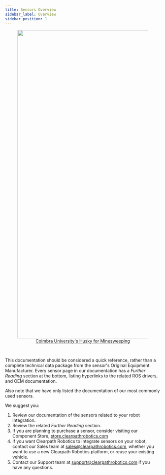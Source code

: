 ```yaml
---
title: Sensors Overview
sidebar_label: Overview
sidebar_position: 1
---
```


<center>
  <figure>
    <a href="https://clearpathrobotics.com/coimbra-autonomous-demining-husky/">
      <img
        src="/img/about_images/about_3.jpg"
        width="1000"
      />
      <figcaption>Coimbra University's Husky for Minesweeping</figcaption>
    </a>
  </figure>
</center>

<br />

This documentation should be considered a quick reference, rather than a complete technical data package from the sensor's Original Equipment Manufacturer.
Every sensor page in our documentation has a _Further Reading_ section at the bottom, listing hyperlinks to the related ROS drivers, and OEM documentation.

Also note that we have only listed the documentation of our most commonly used sensors.

We suggest you:

1.  Review our documentation of the sensors related to your robot integration.
2.  Review the related _Further Reading_ section.
3.  If you are planning to purchase a sensor, consider visiting our Component Store, [store.clearpathrobotics.com](https://store.clearpathrobotics.com/)
4.  If you want Clearpath Robotics to integrate sensors on your robot, contact our Sales team at <sales@clearpathrobotics.com>, whether you want to use a new Clearpath Robotics platform, or reuse your existing vehicle.
5.  Contact our Support team at <support@clearpathrobotics.com> if you have any questions.
